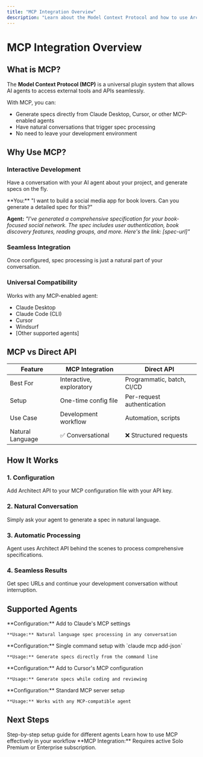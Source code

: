 ```yaml
---
title: "MCP Integration Overview"
description: "Learn about the Model Context Protocol and how to use Architect API directly in AI agents like Claude Desktop and Cursor."
---
```


# MCP Integration Overview

## What is MCP?

The **Model Context Protocol (MCP)** is a universal plugin system that allows AI agents to access external tools and APIs seamlessly.

With MCP, you can:
- Generate specs directly from Claude Desktop, Cursor, or other MCP-enabled agents
- Have natural conversations that trigger spec processing
- No need to leave your development environment

## Why Use MCP?

### Interactive Development
Have a conversation with your AI agent about your project, and generate specs on the fly.

<Card title="Example Conversation" icon="message-circle">
  **You:** "I want to build a social media app for book lovers. Can you generate a detailed spec for this?"

  **Agent:** *"I've generated a comprehensive specification for your book-focused social network. The spec includes user authentication, book discovery features, reading groups, and more. Here's the link: [spec-url]"*
</Card>

### Seamless Integration
Once configured, spec processing is just a natural part of your conversation.

### Universal Compatibility
Works with any MCP-enabled agent:
- Claude Desktop
- Claude Code (CLI)
- Cursor
- Windsurf
- [Other supported agents]

## MCP vs Direct API

| Feature | MCP Integration | Direct API |
|---------|----------------|------------|
| Best For | Interactive, exploratory | Programmatic, batch, CI/CD |
| Setup | One-time config file | Per-request authentication |
| Use Case | Development workflow | Automation, scripts |
| Natural Language | ✅ Conversational | ❌ Structured requests |

## How It Works

### 1. Configuration
Add Architect API to your MCP configuration file with your API key.

### 2. Natural Conversation
Simply ask your agent to generate a spec in natural language.

### 3. Automatic Processing
Agent uses Architect API behind the scenes to process comprehensive specifications.

### 4. Seamless Results
Get spec URLs and continue your development conversation without interruption.

## Supported Agents

<CardGroup cols={2}>
  <Card title="Claude Desktop" icon="bot">
    **Configuration:** Add to Claude's MCP settings

    **Usage:** Natural language spec processing in any conversation
  </Card>

  <Card title="Claude Code (CLI)" icon="terminal">
    **Configuration:** Single command setup with `claude mcp add-json`

    **Usage:** Generate specs directly from the command line
  </Card>

  <Card title="Cursor" icon="cursor">
    **Configuration:** Add to Cursor's MCP configuration

    **Usage:** Generate specs while coding and reviewing
  </Card>

  <Card title="Other Agents" icon="plug">
    **Configuration:** Standard MCP server setup

    **Usage:** Works with any MCP-compatible agent
  </Card>
</CardGroup>

## Next Steps

<CardGroup cols={2}>
  <Card title="Setup MCP Integration" icon="settings" href="/mcp-integration/setup">
    Step-by-step setup guide for different agents
  </Card>

  <Card title="Usage Patterns" icon="lightbulb" href="/mcp-integration/usage">
    Learn how to use MCP effectively in your workflow
  </Card>
</CardGroup>

<Note>
  **MCP Integration:** Requires active Solo Premium or Enterprise subscription.
</Note>
